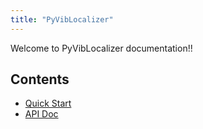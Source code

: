 ```yaml
---
title: "PyVibLocalizer"
---
```


Welcome to PyVibLocalizer documentation!! 


## Contents

- [Quick Start](quick_start.ipynb)
- [API Doc](reference/index.qmd)
